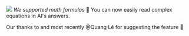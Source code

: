 
![](https://res.cloudinary.com/dltbv060k/image/upload/v1742050492/30-01_bal8rc.png)
_We supported math formulas_ 🧮 You can now easily read complex equations in AI's answers. 

Our thanks to <ReleaseUser name="monody"/> <ReleaseUser name="khoa"/> and most recently @Quang Lê for suggesting the feature 🙇


<ReleaseBuild>
<ReleaseVideo src="https://res.cloudinary.com/dltbv060k/video/upload/v1743867012/30-01_gb95up.mp4"/>
<ReleaseVideo src="https://res.cloudinary.com/dltbv060k/video/upload/v1743867002/30-02_haofhr.mp4"/>
</ReleaseBuild>